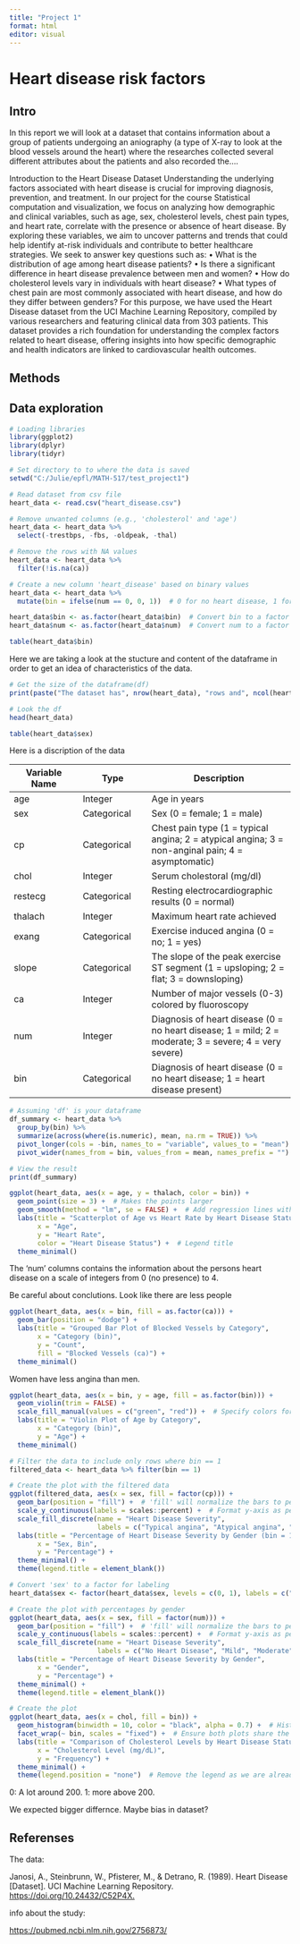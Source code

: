 ```yaml
---
title: "Project 1"
format: html
editor: visual
---
```


# Heart disease risk factors

## Intro

In this report we will look at a dataset that contains information about a group of patients undergoing an aniography (a type of X-ray to look at the blood vessels around the heart) where the researches collected several different attributes about the patients and also recorded the....

Introduction to the Heart Disease Dataset Understanding the underlying factors associated with heart disease is crucial for improving diagnosis, prevention, and treatment. In our project for the course Statistical computation and visualization, we focus on analyzing how demographic and clinical variables, such as age, sex, cholesterol levels, chest pain types, and heart rate, correlate with the presence or absence of heart disease. By exploring these variables, we aim to uncover patterns and trends that could help identify at-risk individuals and contribute to better healthcare strategies. We seek to answer key questions such as: • What is the distribution of age among heart disease patients? • Is there a significant difference in heart disease prevalence between men and women? • How do cholesterol levels vary in individuals with heart disease? • What types of chest pain are most commonly associated with heart disease, and how do they differ between genders? For this purpose, we have used the Heart Disease dataset from the UCI Machine Learning Repository, compiled by various researchers and featuring clinical data from 303 patients. This dataset provides a rich foundation for understanding the complex factors related to heart disease, offering insights into how specific demographic and health indicators are linked to cardiovascular health outcomes.

## Methods

## Data exploration

```r
# Loading libraries
library(ggplot2)
library(dplyr)
library(tidyr)
```

```r
# Set directory to to where the data is saved
setwd("C:/Julie/epfl/MATH-517/test_project1")

# Read dataset from csv file
heart_data <- read.csv("heart_disease.csv")

# Remove unwanted columns (e.g., 'cholesterol' and 'age')
heart_data <- heart_data %>%
  select(-trestbps, -fbs, -oldpeak, -thal) 

# Remove the rows with NA values
heart_data <- heart_data %>%
  filter(!is.na(ca))

# Create a new column 'heart_disease' based on binary values
heart_data <- heart_data %>%
  mutate(bin = ifelse(num == 0, 0, 1))  # 0 for no heart disease, 1 for heart disease

heart_data$bin <- as.factor(heart_data$bin)  # Convert bin to a factor
heart_data$num <- as.factor(heart_data$num)  # Convert num to a factor

table(heart_data$bin)


```

Here we are taking a look at the stucture and content of the dataframe in order to get an idea of characteristics of the data.

```r
# Get the size of the dataframe(df)
print(paste("The dataset has", nrow(heart_data), "rows and", ncol(heart_data), "columns."))
```

```r
# Look the df
head(heart_data)
```

```r
table(heart_data$sex)
```

Here is a discription of the data

| Variable Name | Type        | Description                                                                                            |
|------------------|------------------|-------------------------------------|
| age           | Integer     | Age in years                                                                                           |
| sex           | Categorical | Sex (0 = female; 1 = male)                                                                             |
| cp            | Categorical | Chest pain type (1 = typical angina; 2 = atypical angina; 3 = non-anginal pain; 4 = asymptomatic)      |
| chol          | Integer     | Serum cholestoral (mg/dl)                                                                              |
| restecg       | Categorical | Resting electrocardiographic results (0 = normal)                                                      |
| thalach       | Integer     | Maximum heart rate achieved                                                                            |
| exang         | Categorical | Exercise induced angina (0 = no; 1 = yes)                                                              |
| slope         | Categorical | The slope of the peak exercise ST segment (1 = upsloping; 2 = flat; 3 = downsloping)                   |
| ca            | Integer     | Number of major vessels (0-3) colored by fluoroscopy                                                   |
| num           | Integer     | Diagnosis of heart disease (0 = no heart disease; 1 = mild; 2 = moderate; 3 = severe; 4 = very severe) |
| bin           | Categorical | Diagnosis of heart disease (0 = no heart disease; 1 = heart disease present)                           |

```r
# Assuming 'df' is your dataframe
df_summary <- heart_data %>%
  group_by(bin) %>%
  summarize(across(where(is.numeric), mean, na.rm = TRUE)) %>%
  pivot_longer(cols = -bin, names_to = "variable", values_to = "mean") %>%
  pivot_wider(names_from = bin, values_from = mean, names_prefix = "")

# View the result
print(df_summary)
```

```r
ggplot(heart_data, aes(x = age, y = thalach, color = bin)) +
  geom_point(size = 3) +  # Makes the points larger
  geom_smooth(method = "lm", se = FALSE) +  # Add regression lines without confidence intervals
  labs(title = "Scatterplot of Age vs Heart Rate by Heart Disease Status",
       x = "Age",
       y = "Heart Rate",
       color = "Heart Disease Status") +  # Legend title
  theme_minimal()

```

The 'num' columns contains the information about the persons heart disease on a scale of integers from 0 (no presence) to 4.

Be careful about conclutions. Look like there are less people

```r
ggplot(heart_data, aes(x = bin, fill = as.factor(ca))) +
  geom_bar(position = "dodge") +
  labs(title = "Grouped Bar Plot of Blocked Vessels by Category",
       x = "Category (bin)",
       y = "Count",
       fill = "Blocked Vessels (ca)") +
  theme_minimal()

```

Women have less angina than men.

```r
ggplot(heart_data, aes(x = bin, y = age, fill = as.factor(bin))) +
  geom_violin(trim = FALSE) +
  scale_fill_manual(values = c("green", "red")) +  # Specify colors for categories
  labs(title = "Violin Plot of Age by Category",
       x = "Category (bin)",
       y = "Age") +
  theme_minimal()

```

```r

# Filter the data to include only rows where bin == 1
filtered_data <- heart_data %>% filter(bin == 1)

# Create the plot with the filtered data
ggplot(filtered_data, aes(x = sex, fill = factor(cp))) +
  geom_bar(position = "fill") +  # 'fill' will normalize the bars to percentages
  scale_y_continuous(labels = scales::percent) +  # Format y-axis as percentages
  scale_fill_discrete(name = "Heart Disease Severity", 
                      labels = c("Typical angina", "Atypical angina", "Non-anginal pain", "Asymptomatic")) +
  labs(title = "Percentage of Heart Disease Severity by Gender (bin = 1)", 
       x = "Sex, Bin", 
       y = "Percentage") +
  theme_minimal() +
  theme(legend.title = element_blank())

```

```r
# Convert 'sex' to a factor for labeling
heart_data$sex <- factor(heart_data$sex, levels = c(0, 1), labels = c("Female", "Male"))

# Create the plot with percentages by gender
ggplot(heart_data, aes(x = sex, fill = factor(num))) +
  geom_bar(position = "fill") +  # 'fill' will normalize the bars to percentages
  scale_y_continuous(labels = scales::percent) +  # Format y-axis as percentages
  scale_fill_discrete(name = "Heart Disease Severity", 
                      labels = c("No Heart Disease", "Mild", "Moderate", "Severe", "Very Severe")) +
  labs(title = "Percentage of Heart Disease Severity by Gender", 
       x = "Gender", 
       y = "Percentage") +
  theme_minimal() +
  theme(legend.title = element_blank())

```

```r
# Create the plot
ggplot(heart_data, aes(x = chol, fill = bin)) +
  geom_histogram(binwidth = 10, color = "black", alpha = 0.7) +  # Histogram with specified bin width
  facet_wrap(~ bin, scales = "fixed") +  # Ensure both plots share the same y-axis scale
  labs(title = "Comparison of Cholesterol Levels by Heart Disease Status",
       x = "Cholesterol Level (mg/dL)",
       y = "Frequency") +
  theme_minimal() +
  theme(legend.position = "none")  # Remove the legend as we are already faceting

```

0: A lot around 200. 1: more above 200.

We expected bigger differnce. Maybe bias in dataset?

## Referenses

The data:

Janosi, A., Steinbrunn, W., Pfisterer, M., & Detrano, R. (1989). Heart Disease \[Dataset\]. UCI Machine Learning Repository. <https://doi.org/10.24432/C52P4X.>

info about the study:

<https://pubmed.ncbi.nlm.nih.gov/2756873/>
